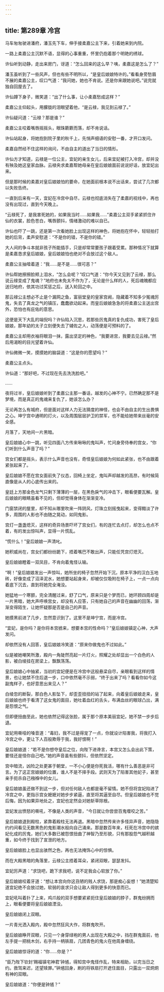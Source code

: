```yaml
---
---
---
```

title: 第289章 冷宫
---





马车匆匆驶进潘府，潘玉先下车，伸手接柔嘉公主下来，引着她来到内院。

一路上柔嘉公主沉默不语，显得的心事重重，怀里仍抱着那个明艳的绣球。

许仙听到动静，走出来房门，讶道：“怎么回来的这么早？咦，柔嘉这是怎么了？”

潘玉虽听到了一些风声，但也有些不明所以，“是皇后娘娘特许的。”看看身旁愁眉不展的柔嘉公主，叹口气道：“我问她，她也不肯说。还是你来跟她说吧。”说完就独自回屋去了。

许仙蹲下身子，微笑道：“出了什么事，让小柔嘉愁成这样？”

柔嘉公主仰起头，用朦胧的泪眼望着他，“是云禄，我见到云禄了。”

许仙疑问道：“云禄？那是谁？”

柔嘉公主咬着嘴唇摇摇头，眼珠簌簌而落，却不肯说话。

许仙站起身，将她抱到院子里的秋千上，先悄声细语的安慰一番，才开口发问。

柔嘉自然经不住这样的询问，不由自主的道出了当日的情形。

许仙方才知道，云禄是一位公主，宜妃的亲生女儿，后来宜妃被打入冷宫，却并没有殃及她这皇家血脉。云禄央求柔嘉帮她母亲在皇后娘娘面前说说好话，放宜妃出来。

但是那时候的柔嘉对皇后娘娘怕的要命，在她面前根本说不出话来，尝试了几次都以失败告终。

一直到后来有一天，宜妃在冷宫中自尽，云禄也彻底消失在了柔嘉的视线中，再也没有出现过，直到今天晚上。

“云禄死了，是我害死她的，如果我当时……如果我……”柔嘉公主双手紧紧抓住许仙的衣裳，脸色苍白，嘴唇颤抖，情绪激动的难以自已。

许仙也吓了一跳，还是第一次看她脸上出现这样的神色，将她抱在怀中，轻轻拍打她的后背，柔声安慰道：“不是你的错，不是你的错。”

大人间的争斗本就非孩子所能插手，只是却常常要孩子跟着受累。那种情况下就算是柔嘉恳求皇后娘娘，皇后娘娘怕也绝对不会放过这个敌人。

柔嘉公主抽噎着道：“我……是不是……很可恶？”

许仙帮她擦擦脸颊上泪水，“怎么会呢？”叹口气道：“你今天又见到了云禄，那么说云禄变成了鬼魂？”地府也未免太不作为了，无论是什么样的人，死后魂魄都应送归地府，依其功过奖惩之后，送入轮回之中。

那云禄公主想必不止是个漏网之鱼，富丽堂皇的皇家宫阙，隐藏着不知多少冤魂厉鬼，失去了真龙之气的镇压，蠢蠢欲动起来。而皇后娘娘急急的将柔嘉公主送出宫外，恐怕也有庇佑的意思。

这便是天下大乱的端倪吗？许仙陷入沉思，若那些厉鬼真的复仇成功，害死了皇后娘娘，那年幼的太子立刻便失去了辅佐之人，动荡便是可预料的了。

柔嘉公主却用衣袖将眼泪一抹，露出坚定的神色，“我要进宫，我要去见云禄。”然后用渴盼的目光望着许仙。

许仙微微一笑，摸摸她的脑袋道：“这是你的愿望吗？”

柔嘉公主点头。

许仙道：“那好吧，不过现在先去洗洗脸吧。”

……

夜将过半，皇后娘娘听到了柔嘉公主那一番话，越发的心神不宁。已然确定那不是梦境，而是真正的鬼魂来复仇了，她该怎么办？

无论再怎么有城府，但是面对这样人力无法猜度的神怪，也会不由自主的生出畏惧之心。坤宁宫中通明的灯火，以及周围层层护卫的禁军，也不能给她带来丝毫的安全感。

月落了，天地间一片黑暗。

皇后娘娘心中一跳，听见四面八方传来啾啾的鬼叫声，忙问身旁侍奉的宫女，“你们听到什么声音了吗？”

宫女们都是摇头，表示什么声音也没有，奇怪皇后娘娘为何如此紧张，也不由跟着紧张起来了。

皇后娘娘不愿在宫女面前失了仪态，回椅上坐定，鬼叫声却越发的高昂，有时候简直像是从人的心底传出来的。

皇廷上方那金色龙气只剩下薄薄的一层，在黑色戾气的冲击下，眼看便要瓦解。皇后娘娘的眼睛虽看不见的，但却觉得身体在渐渐变冷。

门窗禁闭的屋里，却不知从哪里吹来一阵阴风，灯珠立刻摇曳起来，变得黯淡了许多，周围的人影也不由随之晃动，如同鬼影。

宫灯一盏盏熄灭，这样的奇异场景吓坏了宫女们，有的连忙去点灯，却怎么也点不着，有的发出惊叫声，显得一片慌乱。

“慌什么！”皇后娘娘一声清叱。

她积威尚在，宫女们都纷纷跪下，捂着嘴巴不敢出声，只能任凭宫灯熄灭。

皇后娘娘瞪着一双凤目，不肯向着鬼怪认输。

“啊！”皇后娘娘发出一声惊叫，她所坐的椅子忽然开始下沉，原本平净的汉白玉地砖，好像变成了沼泽泥水，她想要站起身来，却被仅仅吸附在椅子上，一点一点向着底下沉去，直到将她完全淹没。

她猛地一个寒颤，完全清醒过来，舒了口气，原来只是个梦而已，她环顾四周却是一片黑暗，她大声呼唤宫女，却没有人应答，只有她自己的声音在幽幽的回荡，渐渐变得陌生，让她怀疑那是否是自己的声音。

她摸黑前进了几步，忽然意识到了。这里不是坤宁宫，而是冷宫。

“宜妃，是你吗？是你将本宫掳来，想要本宫的性命吗？”皇后娘娘镇定心神，大声发问。

却依然没有人回答，皇后娘娘冷笑道：“原来你做鬼也不过如此。”

似是被她嘲笑所激，殿内一角陡然亮起一片灯火，照耀之处却显出一个白色的人影，被白绫挂在房梁上，飘飘荡荡。

皇后娘娘心中抽紧，当初的宜妃便是在冷宫中这般悬梁自尽，亲眼看到这样的情景，也让她禁不住后退一步，口中依然毫不示弱，“终于出来了吗？看看你如今这副鬼样子，也好意思出来见人？”

白绫忽的断裂，那白色人影坠下，却歪歪扭扭的站了起来，向着皇后娘娘走来，皇后娘娘也终于看清了这女鬼的面目，她吐着血红的舌头，布满血丝的眼球凸出，满是怨恨之气。

但即便扭曲至此，她也依然记得这张脸，属于那个原本美丽宜妃，她不禁一步步后退。

宜妃用嘶哑的嗓音道：“毒妇，我不过是得宠了一点，你就设计陷害我，将我打入冷宫之中，更让下人百般欺辱于我，我好恨啊！”

皇后娘娘道：“若不是你想夺皇后之位，向陛下进谗言，本宫又怎么会出此下策，要怪还是怪你自己吧。”她的声音虽有些颤抖，但依然坚定。

宫中暗流，凶险之处更甚于朝堂，一不小心便是你死我活，哪有什么善恶是非可言。为了这正宫娘娘的位置，谁人不是不择手段。武则天为了陷害其他妃子，甚至亲手扼杀自己襁褓中的女儿。

皇后娘娘虽还做不到这一步，但对任何敌人也都是毫不留情。她不但将宜妃陷进了冷宫之中，更指示宫女嬷嬷对她步步紧逼，直至将其逼至自尽。但皇后娘娘也不觉后悔，因为如果异地处之，宜妃也定然会对她斩草除根。

宜妃发出愤怒的嘶吼，不像是人类的声音，“今日就让你尝尝百鬼噬咬之苦。”

皇后娘娘退到殿柱，紧靠着殿柱无法再退。黑暗中忽然传来许多怪异声音，她隐隐约约间看见无数黑色的鬼影潮水般向自己涌来。那是数百年来，枉死在冷宫中的嫔妃化成的厉鬼，她们大多数已被怨恨扭曲了神智乃至形貌，只有那股怨气越积越重，如今终于找到了宣泄的地方。

皇后娘娘脸上也显出骇然之色，再也无法掩饰心中的惊惧。

而在大殿黑暗的角落里，云禄公主捂着耳朵，紧闭双眼，瑟瑟发抖。

宜妃厉声道：“求饶吧，跪下求我吧，说不定我会心软放了你。”

皇后娘娘咬着牙道：“想让本宫向你这丑陋的贱人求饶，那是痴心妄想！”她清楚知道宜妃绝不会放过她，软弱的哀求只会让敌人得到更多的快意而已。

宜妃吼叫着扑了上来，鸡爪般的双手想要紧紧扼住皇后娘娘的脖子，群鬼纷拥而上，眼看便要将皇后娘娘湮没。

皇后娘娘闭上双眼。

一片青光洒入殿内，殿中忽然狂风大作，将群鬼吹开。

皇后娘娘睁开双眼，只见一个身穿绿袍的男人出现在大殿之中，挡在群鬼面前，他左手提一把桃木剑，右手持一柄铁扇，几团青色的鬼火在他周身缠绕。

皇后娘娘惊讶的道：“你……你是？”

“臣乃陛下钦封‘赐福镇宅神君’钟馗，得知宫中鬼怪作乱，特来相助，以完当日之约。救驾来迟，还望赎罪。”钟馗回身，刷的将铁扇打开遮住面目，只露出一双炯炯有神的双眼。

皇后娘娘道：“你便是钟馗？”
